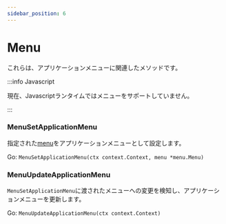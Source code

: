 ```yaml
---
sidebar_position: 6
---
```


# Menu

これらは、アプリケーションメニューに関連したメソッドです。

:::info Javascript


現在、Javascriptランタイムではメニューをサポートしていません。

:::


### MenuSetApplicationMenu

指定された[menu](../menus.mdx)をアプリケーションメニューとして設定します。

Go: `MenuSetApplicationMenu(ctx context.Context, menu *menu.Menu)`

### MenuUpdateApplicationMenu

`MenuSetApplicationMenu`に渡されたメニューへの変更を検知し、アプリケーションメニューを更新します。

Go: `MenuUpdateApplicationMenu(ctx context.Context)`
